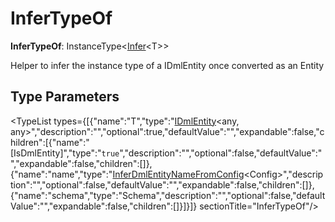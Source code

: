 
# InferTypeOf

 **InferTypeOf**: InstanceType&#60;[Infer](../types.DmlTypes.Infer/page.mdx)&#60;T&#62;&#62;

Helper to infer the instance type of a IDmlEntity once converted as an Entity

## Type Parameters

<TypeList types={[{"name":"T","type":"[IDmlEntity](../../interfaces/types.DmlTypes.IDmlEntity/page.mdx)&#60;any, any&#62;","description":"","optional":true,"defaultValue":"","expandable":false,"children":[{"name":"[IsDmlEntity]","type":"`true`","description":"","optional":false,"defaultValue":"","expandable":false,"children":[]},{"name":"name","type":"[InferDmlEntityNameFromConfig](../types.DmlTypes.InferDmlEntityNameFromConfig/page.mdx)&#60;Config&#62;","description":"","optional":false,"defaultValue":"","expandable":false,"children":[]},{"name":"schema","type":"Schema","description":"","optional":false,"defaultValue":"","expandable":false,"children":[]}]}]}  sectionTitle="InferTypeOf"/>
